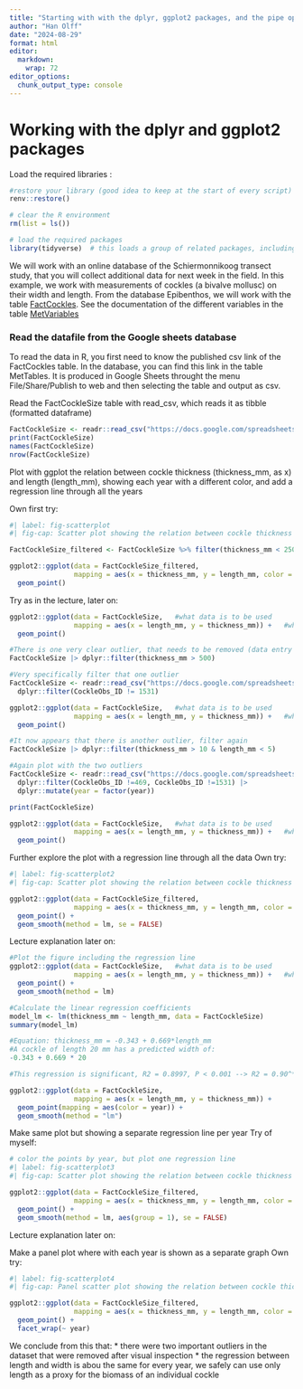 ```yaml
---
title: "Starting with with the dplyr, ggplot2 packages, and the pipe operator |>"
author: "Han Olff"
date: "2024-08-29"
format: html
editor: 
  markdown: 
    wrap: 72
editor_options: 
  chunk_output_type: console
---
```


# Working with the dplyr and ggplot2 packages

Load the required libraries :

```r

#restore your library (good idea to keep at the start of every script)
renv::restore()

# clear the R environment
rm(list = ls())

# load the required packages
library(tidyverse)  # this loads a group of related packages, including readr, dplyr and ggplot2
```

We will work with an online database of the Schiermonnikoog transect
study, that you will collect additional data for next week in the field.
In this example, we work with measurements of cockles (a bivalve
mollusc) on their width and length. From the database Epibenthos, we
will work with the table
[FactCockles](https://docs.google.com/spreadsheets/d/1E1vUWAHhse7fhjBf94Kiog3Rsj7IkMuFtP-BTQX2oI8/edit?gid=1538766002#gid=1538766002).
See the documentation of the different variables in the table
[MetVariables](https://docs.google.com/spreadsheets/d/1E1vUWAHhse7fhjBf94Kiog3Rsj7IkMuFtP-BTQX2oI8/edit?gid=1290622213#gid=1290622213)

### Read the datafile from the Google sheets database

To read the data in R, you first need to know the published csv link of
the FactCockles table. In the database, you can find this link in the
table MetTables. It is produced in Google Sheets throught the menu
File/Share/Publish to web and then selecting the table and output as
csv.

Read the FactCockleSize table with read_csv, which reads it as tibble
(formatted dataframe)

```r
FactCockleSize <- readr::read_csv("https://docs.google.com/spreadsheets/d/e/2PACX-1vSpormjGiM4uWMTIZYm9Upt5j1Ige_Wu9CrhGGdvjXwxmHP2R6S7JDyEmiGTn3fXihl5s5yBn_sdo8h/pub?gid=1538766002&single=true&output=csv")
print(FactCockleSize)
names(FactCockleSize)
nrow(FactCockleSize)
```

Plot with ggplot the relation between cockle thickness (thickness_mm, as
x) and length (length_mm), showing each year with a different color, and
add a regression line through all the years

Own first try:

```r
#| label: fig-scatterplot
#| fig-cap: Scatter plot showing the relation between cockle thickness (mm) and length (mm).

FactCockleSize_filtered <- FactCockleSize %>% filter(thickness_mm < 250, length_mm > 2.5)

ggplot2::ggplot(data = FactCockleSize_filtered, 
                mapping = aes(x = thickness_mm, y = length_mm, color = factor(year))) + 
  geom_point()
```

Try as in the lecture, later on:

```r
ggplot2::ggplot(data = FactCockleSize,   #what data is to be used
                mapping = aes(x = length_mm, y = thickness_mm)) +   #what is on the axes
  geom_point()

#There is one very clear outlier, that needs to be removed (data entry mistake)
FactCockleSize |> dplyr::filter(thickness_mm > 500)

#Very specifically filter that one outlier
FactCockleSize <- readr::read_csv("https://docs.google.com/spreadsheets/d/e/2PACX-1vSpormjGiM4uWMTIZYm9Upt5j1Ige_Wu9CrhGGdvjXwxmHP2R6S7JDyEmiGTn3fXihl5s5yBn_sdo8h/pub?gid=1538766002&single=true&output=csv") |>
  dplyr::filter(CockleObs_ID != 1531)

ggplot2::ggplot(data = FactCockleSize,   #what data is to be used
                mapping = aes(x = length_mm, y = thickness_mm)) +   #what is on the axes
  geom_point()

#It now appears that there is another outlier, filter again
FactCockleSize |> dplyr::filter(thickness_mm > 10 & length_mm < 5)

#Again plot with the two outliers
FactCockleSize <- readr::read_csv("https://docs.google.com/spreadsheets/d/e/2PACX-1vSpormjGiM4uWMTIZYm9Upt5j1Ige_Wu9CrhGGdvjXwxmHP2R6S7JDyEmiGTn3fXihl5s5yBn_sdo8h/pub?gid=1538766002&single=true&output=csv") |>
  dplyr::filter(CockleObs_ID !=469, CockleObs_ID !=1531) |>
  dplyr::mutate(year = factor(year))

print(FactCockleSize)

ggplot2::ggplot(data = FactCockleSize,   #what data is to be used
                mapping = aes(x = length_mm, y = thickness_mm)) +   #what is on the axes
  geom_point()
```

Further explore the plot with a regression line through all the data
Own try:

```r
#| label: fig-scatterplot2
#| fig-cap: Scatter plot showing the relation between cockle thickness (mm) and length (mm) including regression lines.

ggplot2::ggplot(data = FactCockleSize_filtered, 
                mapping = aes(x = thickness_mm, y = length_mm, color = factor(year))) + 
  geom_point() +
  geom_smooth(method = lm, se = FALSE)
```

Lecture explanation later on:
```r
#Plot the figure including the regression line
ggplot2::ggplot(data = FactCockleSize,   #what data is to be used
                mapping = aes(x = length_mm, y = thickness_mm)) +   #what is on the axes
  geom_point() +
  geom_smooth(method = lm)

#Calculate the linear regression coefficients
model_lm <- lm(thickness_mm ~ length_mm, data = FactCockleSize)
summary(model_lm)

#Equation: thickness_mm = -0.343 + 0.669*length_mm
#A cockle of length 20 mm has a predicted width of:
-0.343 + 0.669 * 20

#This regression is significant, R2 = 0.8997, P < 0.001 --> R2 = 0.90^***
```

```r
ggplot2::ggplot(data = FactCockleSize,
                mapping = aes(x = length_mm, y = thickness_mm)) +
  geom_point(mapping = aes(color = year)) +
  geom_smooth(method = "lm")
```


Make same plot but showing a separate regression line per year
Try of myself:

```r
# color the points by year, but plot one regression line
#| label: fig-scatterplot3
#| fig-cap: Scatter plot showing the relation between cockle thickness (mm) and length (mm) including 1 regression line.

ggplot2::ggplot(data = FactCockleSize_filtered, 
                mapping = aes(x = thickness_mm, y = length_mm, color = factor(year))) + 
  geom_point() +
  geom_smooth(method = lm, aes(group = 1), se = FALSE)
```

Lecture explanation later on:



Make a panel plot where with each year is shown as a separate graph
Own try:

```r
#| label: fig-scatterplot4
#| fig-cap: Panel scatter plot showing the relation between cockle thickness (mm) and length (mm).

ggplot2::ggplot(data = FactCockleSize_filtered, 
                mapping = aes(x = thickness_mm, y = length_mm, color = factor(year))) + 
  geom_point() +
  facet_wrap(~ year)
```


We conclude from this that: \* there were two important outliers in the
dataset that were removed after visual inspection \* the regression
between length and width is abou the same for every year, we safely can
use only length as a proxy for the biomass of an individual cockle
